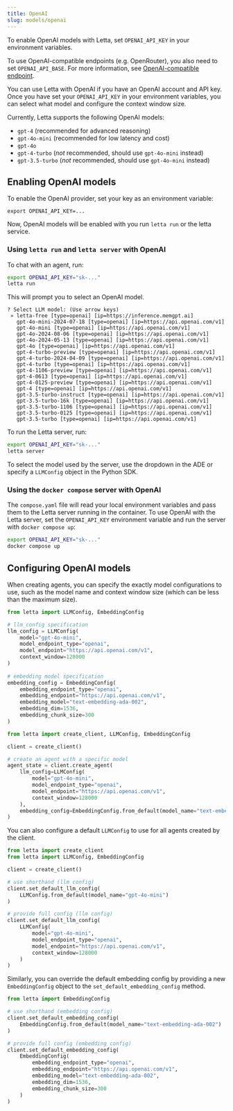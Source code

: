 ```yaml
---
title: OpenAI
slug: models/openai
---
```


<Tip>To enable OpenAI models with Letta, set `OPENAI_API_KEY` in your environment variables. </Tip>

<Tip>To use OpenAI-compatible endpoints (e.g. OpenRouter), you also need to set `OPENAI_API_BASE`. For more information, see [OpenAI-compatible endpoint](/models/openai_proxy).</Tip>

You can use Letta with OpenAI if you have an OpenAI account and API key. Once you have set your `OPENAI_API_KEY` in your environment variables, you can select what model and configure the context window size.

Currently, Letta supports the following OpenAI models: 
- `gpt-4` (recommended for advanced reasoning)
- `gpt-4o-mini` (recommended for low latency and cost)
- `gpt-4o`
- `gpt-4-turbo` (*not* recommended, should use `gpt-4o-mini` instead)
- `gpt-3.5-turbo` (*not* recommended, should use `gpt-4o-mini` instead)


## Enabling OpenAI models
To enable the OpenAI provider, set your key as an environment variable:  
```
export OPENAI_API_KEY=...
```
Now, OpenAI models will be enabled with you run `letta run` or the letta service.


<Accordion icon="square-terminal" title="CLI (pypi only)">

### Using `letta run` and `letta server` with OpenAI
To chat with an agent, run:
```bash
export OPENAI_API_KEY="sk-..." 
letta run
```
This will prompt you to select an OpenAI model.
```
? Select LLM model: (Use arrow keys)
 » letta-free [type=openai] [ip=https://inference.memgpt.ai]
   gpt-4o-mini-2024-07-18 [type=openai] [ip=https://api.openai.com/v1]
   gpt-4o-mini [type=openai] [ip=https://api.openai.com/v1]
   gpt-4o-2024-08-06 [type=openai] [ip=https://api.openai.com/v1]
   gpt-4o-2024-05-13 [type=openai] [ip=https://api.openai.com/v1]
   gpt-4o [type=openai] [ip=https://api.openai.com/v1]
   gpt-4-turbo-preview [type=openai] [ip=https://api.openai.com/v1]
   gpt-4-turbo-2024-04-09 [type=openai] [ip=https://api.openai.com/v1]
   gpt-4-turbo [type=openai] [ip=https://api.openai.com/v1]
   gpt-4-1106-preview [type=openai] [ip=https://api.openai.com/v1]
   gpt-4-0613 [type=openai] [ip=https://api.openai.com/v1]
   gpt-4-0125-preview [type=openai] [ip=https://api.openai.com/v1]
   gpt-4 [type=openai] [ip=https://api.openai.com/v1]
   gpt-3.5-turbo-instruct [type=openai] [ip=https://api.openai.com/v1]
   gpt-3.5-turbo-16k [type=openai] [ip=https://api.openai.com/v1]
   gpt-3.5-turbo-1106 [type=openai] [ip=https://api.openai.com/v1]
   gpt-3.5-turbo-0125 [type=openai] [ip=https://api.openai.com/v1]
   gpt-3.5-turbo [type=openai] [ip=https://api.openai.com/v1]
```
To run the Letta server, run:
```bash
export OPENAI_API_KEY="sk-..." 
letta server
```
To select the model used by the server, use the dropdown in the ADE or specify a `LLMConfig` object in the Python SDK.
</Accordion>
<Accordion icon="docker" title="Docker Compose">
### Using the `docker compose` server with OpenAI
The `compose.yaml` file will read your local environment variables and pass them to the Letta server running in the container. To use OpenAI with the Letta server, set the `OPENAI_API_KEY` environment variable and run the server with `docker compose up`:
```bash
export OPENAI_API_KEY="sk-..." 
docker compose up 
```
</Accordion>

## Configuring OpenAI models

When creating agents, you can specify the exactly model configurations to use, such as the model name and context window size (which can be less than the maximum size). 

```python
from letta import LLMConfig, EmbeddingConfig

# llm_config specification
llm_config = LLMConfig(
    model="gpt-4o-mini",
    model_endpoint_type="openai",
    model_endpoint="https://api.openai.com/v1",
    context_window=128000
)
 
# embedding model specification
embedding_config = EmbeddingConfig(
    embedding_endpoint_type="openai",
    embedding_endpoint="https://api.openai.com/v1",
    embedding_model="text-embedding-ada-002",
    embedding_dim=1536,
    embedding_chunk_size=300
)
```
```python 
from letta import create_client, LLMConfig, EmbeddingConfig

client = create_client()

# create an agent with a specific model
agent_state = client.create_agent(
    llm_config=LLMConfig(
        model="gpt-4o-mini",
        model_endpoint_type="openai",
        model_endpoint="https://api.openai.com/v1",
        context_window=128000
    ), 
    embedding_config=EmbeddingConfig.from_default(model_name="text-embedding-ada-002")
)
```
You can also configure a default `LLMConfig` to use for all agents created by the client. 
```python
from letta import create_client
from letta import LLMConfig, EmbeddingConfig

client = create_client()

# use shorthand (llm config)
client.set_default_llm_config(
    LLMConfig.from_default(model_name="gpt-4o-mini")
)

# provide full config (llm config)
client.set_default_llm_config(
    LLMConfig(
        model="gpt-4o-mini",
        model_endpoint_type="openai",
        model_endpoint="https://api.openai.com/v1",
        context_window=128000
    )
)
```
Similarly, you can override the default embedding config by providing a new `EmbeddingConfig` object to the `set_default_embedding_config` method.
```python
from letta import EmbeddingConfig

# use shorthand (embedding config)
client.set_default_embedding_config( 
    EmbeddingConfig.from_default(model_name="text-embedding-ada-002")
)

# provide full config (embedding config)
client.set_default_embedding_config( 
    EmbeddingConfig(
        embedding_endpoint_type="openai",
        embedding_endpoint="https://api.openai.com/v1",
        embedding_model="text-embedding-ada-002",
        embedding_dim=1536,
        embedding_chunk_size=300
    )
)
```

